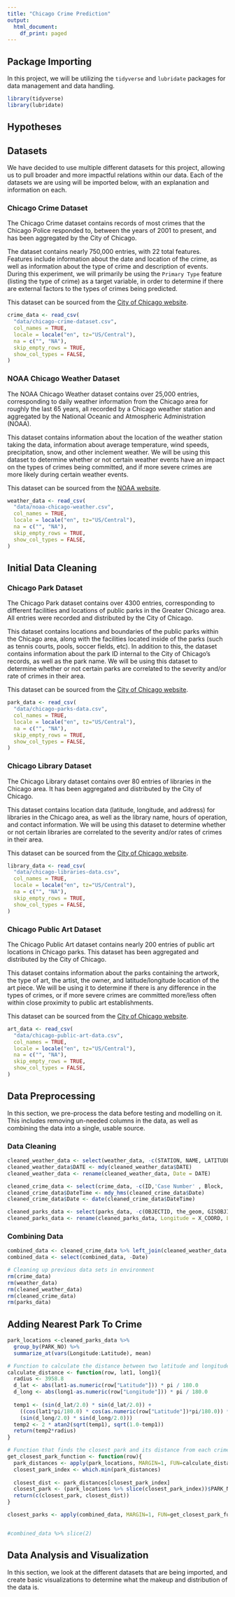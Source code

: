 ```yaml
---
title: "Chicago Crime Prediction"
output:
  html_document:
    df_print: paged
---
```


## Package Importing 
In this project, we will be utilizing the `tidyverse` and `lubridate` packages for data management and data handling.

```r
library(tidyverse)
library(lubridate)
```

## Hypotheses



## Datasets
We have decided to use multiple different datasets for this project, allowing us to pull broader and more impactful relations within our data. Each of the datasets we are using will be imported below, with an explanation and information on each.

### Chicago Crime Dataset
The Chicago Crime dataset contains records of most crimes that the Chicago Police responded to, between the years of 2001 to present, and has been aggregated by the City of Chicago. 

The dataset contains nearly 750,000 entries, with 22 total features. Features include information about the date and location of the crime, as well as information about the type of crime and description of events. During this experiment, we will primarily be using the `Primary Type` feature (listing the type of crime) as a target variable, in order to determine if there are external factors to the types of crimes being predicted.

This dataset can be sourced from the [City of Chicago website](https://data.cityofchicago.org/Public-Safety/Crimes-2001-to-Present/ijzp-q8t2).
```r
crime_data <- read_csv(
  "data/chicago-crime-dataset.csv",
  col_names = TRUE,
  locale = locale("en", tz="US/Central"),
  na = c("", "NA"),
  skip_empty_rows = TRUE,
  show_col_types = FALSE,
)
```

### NOAA Chicago Weather Dataset
The NOAA Chicago Weather dataset contains over 25,000 entries, corresponding to daily weather information from the Chicago area for roughly the last 65 years, all recorded by a Chicago weather station and aggregated by the National Oceanic and Atmospheric Administration (NOAA).

This dataset contains information about the location of the weather station taking the data, information about average temperature, wind speeds, precipitation, snow, and other inclement weather. We will be using this dataset to determine whether or not certain weather events have an impact on the types of crimes being committed, and if more severe crimes are more likely during certain weather events.

This dataset can be sourced from the [NOAA website](https://www.weather.gov/wrh/Climate?wfo=lot).

```r
weather_data <- read_csv(
  "data/noaa-chicago-weather.csv",
  col_names = TRUE,
  locale = locale("en", tz="US/Central"),
  na = c("", "NA"),
  skip_empty_rows = TRUE,
  show_col_types = FALSE,
)
```


## Initial Data Cleaning
### Chicago Park Dataset
The Chicago Park dataset contains over 4300 entries, corresponding to different facilities and locations of public parks in the Greater Chicago area. All entries were recorded and distributed by the City of Chicago.

This dataset contains locations and boundaries of the public parks within the Chicago area, along with the facilities located inside of the parks (such as tennis courts, pools, soccer fields, etc). In addition to this, the dataset contains information about the park ID internal to the City of Chicago's records, as well as the park name. We will be using this dataset to determine whether or not certain parks are correlated to the severity and/or rate of crimes in their area.

This dataset can be sourced from the [City of Chicago website](https://data.cityofchicago.org/Parks-Recreation/Parks-Chicago-Park-District-Facilities-current-/5yyk-qt9y).

```r
park_data <- read_csv(
  "data/chicago-parks-data.csv",
  col_names = TRUE,
  locale = locale("en", tz="US/Central"),
  na = c("", "NA"),
  skip_empty_rows = TRUE,
  show_col_types = FALSE,
)
```

### Chicago Library Dataset
The Chicago Library dataset contains over 80 entries of libraries in the Chicago area. It has been aggregated and distributed by the City of Chicago.

This dataset contains location data (latitude, longitude, and address) for libraries in the Chicago area, as well as the library name, hours of operation, and contact information. We will be using this dataset to determine whether or not certain libraries are correlated to the severity and/or rates of crimes in their area.

This dataset can be sourced from the [City of Chicago website](https://data.cityofchicago.org/Education/Libraries-Locations-Hours-and-Contact-Information-/wa2i-tm5d).

```r
library_data <- read_csv(
  "data/chicago-libraries-data.csv",
  col_names = TRUE,
  locale = locale("en", tz="US/Central"),
  na = c("", "NA"),
  skip_empty_rows = TRUE,
  show_col_types = FALSE,
)
```

### Chicago Public Art Dataset
The Chicago Public Art dataset contains nearly 200 entries of public art locations in Chicago parks. This dataset has been aggregated and distributed by the City of Chicago.

This dataset contains information about the parks containing the artwork, the type of art, the artist, the owner, and latitude/longitude location of the art piece. We will be using it to determine if there is any difference in the types of crimes, or if more severe crimes are committed more/less often within close proximity to public art establishments.

This dataset can be sourced from the [City of Chicago website](https://data.cityofchicago.org/Parks-Recreation/Parks-Public-Art/sj6t-9cju/data).

```r
art_data <- read_csv(
  "data/chicago-public-art-data.csv",
  col_names = TRUE,
  locale = locale("en", tz="US/Central"),
  na = c("", "NA"),
  skip_empty_rows = TRUE,
  show_col_types = FALSE,
)
```




## Data Preprocessing
In this section, we pre-process the data before testing and modelling on it. This includes removing un-needed columns in the data, as well as combining the data into a single, usable source.

### Data Cleaning
```r
cleaned_weather_data <- select(weather_data, -c(STATION, NAME, LATITUDE, LONGITUDE, ELEVATION))
cleaned_weather_data$DATE <- mdy(cleaned_weather_data$DATE)
cleaned_weather_data <- rename(cleaned_weather_data, Date = DATE)
```

```r
cleaned_crime_data <- select(crime_data, -c(ID,'Case Number' , Block, 'X Coordinate', 'Y Coordinate', Year, 'Updated On', Location))
cleaned_crime_data$DateTime <- mdy_hms(cleaned_crime_data$Date)
cleaned_crime_data$Date <- date(cleaned_crime_data$DateTime)
```

```r
cleaned_parks_data <- select(parks_data, -c(OBJECTID, the_geom, GISOBJID))
cleaned_parks_data <- rename(cleaned_parks_data, Longitude = X_COORD, Latitude = Y_COORD)
```



### Combining Data

```r
combined_data <- cleaned_crime_data %>% left_join(cleaned_weather_data, by="Date")
combined_data <- select(combined_data, -Date)

# Cleaning up previous data sets in environment
rm(crime_data)
rm(weather_data)
rm(cleaned_weather_data)
rm(cleaned_crime_data)
rm(parks_data)
```



## Adding Nearest Park To Crime
```r
park_locations <-cleaned_parks_data %>%
  group_by(PARK_NO) %>%
  summarize_at(vars(Longitude:Latitude), mean)

# Function to calculate the distance between two latitude and longitude values (Haversine Formula)
calculate_distance <- function(row, lat1, long1){
  radius <- 3958.8
  d_lat <- abs(lat1-as.numeric(row["Latitude"])) * pi / 180.0
  d_long <- abs(long1-as.numeric(row["Longitude"])) * pi / 180.0
  
  temp1 <- (sin(d_lat/2.0) * sin(d_lat/2.0)) +
    ((cos(lat1*pi/180.0) * cos(as.numeric(row["Latitude"])*pi/180.0)) *
    (sin(d_long/2.0) * sin(d_long/2.0)))
  temp2 <- 2 * atan2(sqrt(temp1), sqrt(1.0-temp1))
  return(temp2*radius)
}

# Function that finds the closest park and its distance from each crime row
get_closest_park_function <- function(row){
  park_distances <- apply(park_locations, MARGIN=1, FUN=calculate_distance, lat1=as.numeric(row["Latitude"]), long1=as.numeric(row["Longitude"]))
  closest_park_index <- which.min(park_distances)
  
  closest_dist <- park_distances[closest_park_index]
  closest_park <- (park_locations %>% slice(closest_park_index))$PARK_NO
  return(c(closest_park, closest_dist))
}

closest_parks <- apply(combined_data, MARGIN=1, FUN=get_closest_park_function)


#combined_data %>% slice(2)
```





## Data Analysis and Visualization
In this section, we look at the different datasets that are being imported, and create basic visualizations to determine what the makeup and distribution of the data is. 
